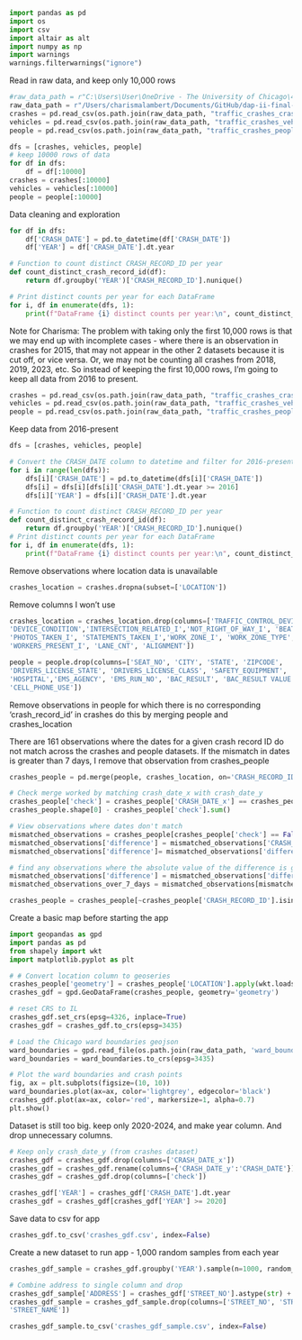 

```python
import pandas as pd
import os
import csv
import altair as alt
import numpy as np
import warnings
warnings.filterwarnings("ignore")
```

Read in raw data, and keep only 10,000 rows 

```python
#raw_data_path = r"C:\Users\User\OneDrive - The University of Chicago\4_DAP-2\Final Project Data"
raw_data_path = r"/Users/charismalambert/Documents/GitHub/dap-ii-final-project/Data" 
crashes = pd.read_csv(os.path.join(raw_data_path, "traffic_crashes_crashes.csv"))
vehicles = pd.read_csv(os.path.join(raw_data_path, "traffic_crashes_vehicles.csv"))
people = pd.read_csv(os.path.join(raw_data_path, "traffic_crashes_people.csv"))

dfs = [crashes, vehicles, people]
# keep 10000 rows of data
for df in dfs:
    df = df[:10000]
crashes = crashes[:10000]
vehicles = vehicles[:10000]
people = people[:10000]
```

Data cleaning and exploration

```python
for df in dfs: 
    df['CRASH_DATE'] = pd.to_datetime(df['CRASH_DATE'])
    df['YEAR'] = df['CRASH_DATE'].dt.year

# Function to count distinct CRASH_RECORD_ID per year
def count_distinct_crash_record_id(df):
    return df.groupby('YEAR')['CRASH_RECORD_ID'].nunique()

# Print distinct counts per year for each DataFrame
for i, df in enumerate(dfs, 1):
    print(f"DataFrame {i} distinct counts per year:\n", count_distinct_crash_record_id(df), "\n")

```

Note for Charisma: The problem with taking only the first 10,000 rows is that we may end up with incomplete cases - where there is an observation in crashes for 2015, that may not appear in the other 2 datasets because it is cut off, or vice versa. Or, we may not be counting all crashes from 2018, 2019, 2023, etc. So instead of keeping the first 10,000 rows, I'm going to keep all data from 2016 to present. 


```python
crashes = pd.read_csv(os.path.join(raw_data_path, "traffic_crashes_crashes.csv"))
vehicles = pd.read_csv(os.path.join(raw_data_path, "traffic_crashes_vehicles.csv"))
people = pd.read_csv(os.path.join(raw_data_path, "traffic_crashes_people.csv")) 
```

Keep data from 2016-present 
```python
dfs = [crashes, vehicles, people]

# Convert the CRASH_DATE column to datetime and filter for 2016-present
for i in range(len(dfs)):
    dfs[i]['CRASH_DATE'] = pd.to_datetime(dfs[i]['CRASH_DATE'])
    dfs[i] = dfs[i][dfs[i]['CRASH_DATE'].dt.year >= 2016]
    dfs[i]['YEAR'] = dfs[i]['CRASH_DATE'].dt.year

```


```python
# Function to count distinct CRASH_RECORD_ID per year
def count_distinct_crash_record_id(df):
    return df.groupby('YEAR')['CRASH_RECORD_ID'].nunique()
# Print distinct counts per year for each DataFrame
for i, df in enumerate(dfs, 1):
    print(f"DataFrame {i} distinct counts per year:\n", count_distinct_crash_record_id(df), "\n")
```

Remove observations where location data is unavailable 
```python
crashes_location = crashes.dropna(subset=['LOCATION'])
```

Remove columns I won't use 
```python
crashes_location = crashes_location.drop(columns=['TRAFFIC_CONTROL_DEVICE', 
'DEVICE_CONDITION','INTERSECTION_RELATED_I','NOT_RIGHT_OF_WAY_I', 'BEAT_OF_OCCURRENCE',
'PHOTOS_TAKEN_I', 'STATEMENTS_TAKEN_I','WORK_ZONE_I', 'WORK_ZONE_TYPE', 
'WORKERS_PRESENT_I', 'LANE_CNT', 'ALIGNMENT'])

people = people.drop(columns=['SEAT_NO', 'CITY', 'STATE', 'ZIPCODE',
'DRIVERS_LICENSE_STATE', 'DRIVERS_LICENSE_CLASS', 'SAFETY_EQUIPMENT',
'HOSPITAL','EMS_AGENCY', 'EMS_RUN_NO', 'BAC_RESULT', 'BAC_RESULT VALUE',
'CELL_PHONE_USE'])
```

Remove observations in people for which there is no corresponding 'crash_record_id' in crashes
do this by merging people and crashes_location

There are 161 observations where the dates for a given crash record ID do not match across the crashes and people datasets. If the mismatch in dates is greater than 7 days, I remove that observation from crashes_people

```python
crashes_people = pd.merge(people, crashes_location, on='CRASH_RECORD_ID', how='inner')

# Check merge worked by matching crash_date_x with crash_date_y
crashes_people['check'] = crashes_people['CRASH_DATE_x'] == crashes_people['CRASH_DATE_y']
crashes_people.shape[0] - crashes_people['check'].sum()

# View observations where dates don't match 
mismatched_observations = crashes_people[crashes_people['check'] == False]
mismatched_observations['difference'] = mismatched_observations['CRASH_DATE_x'] - mismatched_observations['CRASH_DATE_y']
mismatched_observations['difference']= mismatched_observations['difference'].dt.days

# find any observations where the absolute value of the difference is greater than 7, identify those in the main dataset, and remove them
mismatched_observations['difference'] = mismatched_observations['difference'].abs()
mismatched_observations_over_7_days = mismatched_observations[mismatched_observations['difference'] > 7]

crashes_people = crashes_people[~crashes_people['CRASH_RECORD_ID'].isin(mismatched_observations_over_7_days['CRASH_RECORD_ID'])]
```

Create a basic map before starting the app
```python
import geopandas as gpd
import pandas as pd
from shapely import wkt
import matplotlib.pyplot as plt
```

```python
# # Convert location column to geoseries
crashes_people['geometry'] = crashes_people['LOCATION'].apply(wkt.loads)
crashes_gdf = gpd.GeoDataFrame(crashes_people, geometry='geometry')

# reset CRS to IL
crashes_gdf.set_crs(epsg=4326, inplace=True)
crashes_gdf = crashes_gdf.to_crs(epsg=3435)

# Load the Chicago ward boundaries geojson
ward_boundaries = gpd.read_file(os.path.join(raw_data_path, 'ward_boundaries.geojson'))
ward_boundaries = ward_boundaries.to_crs(epsg=3435)

# Plot the ward boundaries and crash points
fig, ax = plt.subplots(figsize=(10, 10))
ward_boundaries.plot(ax=ax, color='lightgrey', edgecolor='black')
crashes_gdf.plot(ax=ax, color='red', markersize=1, alpha=0.7)
plt.show()
```

Dataset is still too big. keep only 2020-2024, and make year column. And drop unnecessary columns. 

```python
# Keep only crash_date_y (from crashes dataset)
crashes_gdf = crashes_gdf.drop(columns=['CRASH_DATE_x'])
crashes_gdf = crashes_gdf.rename(columns={'CRASH_DATE_y':'CRASH_DATE'})
crashes_gdf = crashes_gdf.drop(columns=['check'])

crashes_gdf['YEAR'] = crashes_gdf['CRASH_DATE'].dt.year
crashes_gdf = crashes_gdf[crashes_gdf['YEAR'] >= 2020]
```

Save data to csv for app
```python
crashes_gdf.to_csv('crashes_gdf.csv', index=False)
```

Create a new dataset to run app - 1,000 random samples from each year
```python
crashes_gdf_sample = crashes_gdf.groupby('YEAR').sample(n=1000, random_state=1)

# Combine address to single column and drop 
crashes_gdf_sample['ADDRESS'] = crashes_gdf['STREET_NO'].astype(str) + " " + crashes_gdf['STREET_DIRECTION'] + " " + crashes_gdf['STREET_NAME']
crashes_gdf_sample = crashes_gdf_sample.drop(columns=['STREET_NO', 'STREET_DIRECTION',
'STREET_NAME'])

crashes_gdf_sample.to_csv('crashes_gdf_sample.csv', index=False)
```
